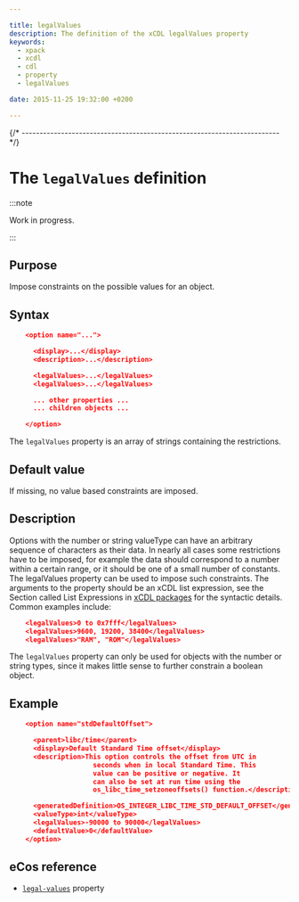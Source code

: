 ```yaml
---

title: legalValues
description: The definition of the xCDL legalValues property
keywords:
  - xpack
  - xcdl
  - cdl
  - property
  - legalValues

date: 2015-11-25 19:32:00 +0200

---
```



{/* ------------------------------------------------------------------------ */}

# The `legalValues` definition

:::note

Work in progress.

:::

## Purpose

Impose constraints on the possible values for an object.

## Syntax

```json
    <option name="...">

      <display>...</display>
      <description>...</description>

      <legalValues>...</legalValues>
      <legalValues>...</legalValues>

      ... other properties ...
      ... children objects ...

    </option>
```

The `legalValues` property is an array of strings containing the restrictions.

## Default value

If missing, no value based constraints are imposed.

## Description

Options with the number or string valueType can have an arbitrary sequence of characters as their data. In nearly all cases some restrictions have to be imposed, for example the data should correspond to a number within a certain range, or it should be one of a small number of constants. The legalValues property can be used to impose such constraints. The arguments to the property should be an xCDL list expression, see the Section called List Expressions in [xCDL packages](/docs/guide/packages) for the syntactic details. Common examples include:

```json
    <legalValues>0 to 0x7fff</legalValues>
    <legalValues>9600, 19200, 38400</legalValues>
    <legalValues>"RAM", "ROM"</legalValues>
```

The `legalValues` property can only be used for objects with the number or string types, since it makes little sense to further constrain a boolean object.

## Example

```json
    <option name="stdDefaultOffset">

      <parent>libc/time</parent>
      <display>Default Standard Time offset</display>
      <description>This option controls the offset from UTC in
                     seconds when in local Standard Time. This
                     value can be positive or negative. It
                     can also be set at run time using the
                     os_libc_time_setzoneoffsets() function.</description>

      <generatedDefinition>OS_INTEGER_LIBC_TIME_STD_DEFAULT_OFFSET</generatedDefinition>
      <valueType>int</valueType>
      <legalValues>-90000 to 90000</legalValues>
      <defaultValue>0</defaultValue>
    </option>
```

## eCos reference

- [`legal-values`](https://ecos.sourceware.org/docs-latest/cdl-guide/ref.legal-values.html) property
